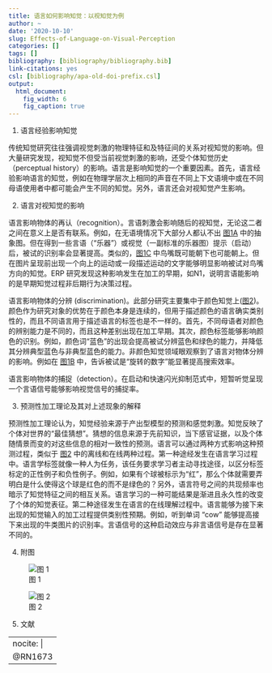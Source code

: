 ```yaml
---
title: 语言如何影响知觉：以视知觉为例
author: ~
date: '2020-10-10'
slug: Effects-of-Language-on-Visual-Perception
categories: []
tags: []
bibliography: [bibliography/bibliography.bib]
link-citations: yes
csl: [bibliography/apa-old-doi-prefix.csl]
output:
  html_document:
    fig_width: 6
    fig_caption: true
---
```


1. 语言经验影响知觉

传统知觉研究往往强调视觉刺激的物理特征和及特征间的关系对视知觉的影响。但大量研究发现，视知觉不但受当前视觉刺激的影响，还受个体知觉历史（perceptual history）的影响。语言是影响知觉的一个重要因素。首先，语言经验影响语言的知觉，例如在物理学层次上相同的声音在不同上下文语境中或在不同母语使用者中都可能会产生不同的知觉。另外，语言还会对视知觉产生影响。

2. 语言对视知觉的影响

语言影响物体的再认（recognition）。言语刺激会影响随后的视知觉，无论这二者之间在意义上是否有联系。例如，在无语境情况下大部分人都认不出 <a href="#fig1">图1A</a> 中的抽象图。但在得到一些言语（“乐器”）或视觉（一副标准的乐器图）提示（启动）后，被试的识别率会显著提高。类似的，<a href="#fig1">图1C</a> 中鸟嘴既可能朝下也可能朝上。但在图片呈现前出现一个向上的运动或一段描述运动的文字能够明显影响被试对鸟嘴方向的知觉。ERP 研究发现这种影响发生在加工的早期，如N1，说明言语能影响的是早期知觉过程非后期行为决策过程。

语言影响物体的分辨 (discrimination)。此部分研究主要集中于颜色知觉上(<a href="#fig2">图2</a>)。颜色作为研究对象的优势在于颜色本身是连续的，但用于描述颜色的语言确实类别性的，而且不同语言用于描述语言的标签也是不一样的。首先，不同母语者对颜色的辨别能力是不同的，而且这种差别出现在加工早期。其次，颜色标签能够影响颜色的识别。例如，颜色词“蓝色”的出现会提高被试分辨蓝色和绿色的能力，并降低其分辨典型蓝色与非典型蓝色的能力。非颜色知觉领域眼观察到了语言对物体分辨的影响。例如在 <a href="#fig1">图1B</a> 中，告诉被试是“旋转的数字”能显著提高搜索效率。

语言影响物体的捕捉（detection）。在启动和快速闪光抑制范式中，短暂听觉呈现一个言语信号能够影响视觉信号的捕捉率。

3. 预测性加工理论及其对上述现象的解释

预测性加工理论认为，知觉经验来源于产出型模型的预测和感觉刺激。知觉反映了个体对世界的“最佳猜想”。猜想的信息来源于先前知识，当下感官证据，以及个体随情景而变的对这些信息的相对一致性的预测。语言可以通过两种方式影响这种预测过程，类似于 <a href="#fig2">图2</a> 中的离线和在线两种过程。第一种途经发生在语言学习过程中。语言学标签就像一种人为任务，该任务要求学习者主动寻找途径，以区分标签标定的正性例子和负性例子。例如，如果有个球被标示为“红”，那么个体就需要弄明白是什么使得这个球是红色的而不是绿色的？另外，语言符号之间的共现频率也暗示了知觉特征之间的相互关系。语言学习的一种可能结果是渐进且永久性的改变了个体的知觉表征。第二种途径发生在语言的在线理解过程中。语言能够为接下来出现的知觉输入的加工过程提供类别性预期。例如，听到单词 “cow” 能够提高接下来出现的牛类图片的识别率。言语信号的这种启动效应与非言语信号是存在显著不同的。

4. 附图

![图 1](https://supporting-information.oss-cn-beijing.aliyuncs.com/posts/2020-10-10-Effects-of-Language-on-Visual-Perception-Fig-1.png)

![图 2](https://supporting-information.oss-cn-beijing.aliyuncs.com/posts/2020-10-10-Effects-of-Language-on-Visual-Perception-Fig-2.png)

5. 文献

---
nocite: | 
  @RN1673
---